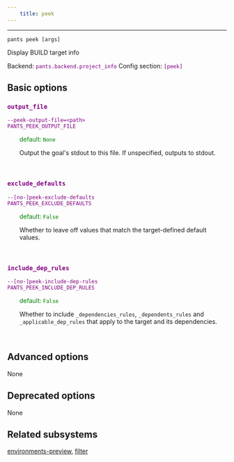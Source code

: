 ```yaml
---
    title: peek
---
```




---

```
pants peek [args]
```
Display BUILD target info

Backend: <span style="color: purple"><code>pants.backend.project_info</code></span>
Config section: <span style="color: purple"><code>[peek]</code></span>

## Basic options

<div style="color: purple">

### `output_file`

  <code>--peek-output-file=&lt;path&gt;</code><br>
  <code>PANTS_PEEK_OUTPUT_FILE</code><br>
</div>
<div style="padding-left: 2em;">
<span style="color: green">default: <code>None</code></span>

<br>

Output the goal's stdout to this file. If unspecified, outputs to stdout.
</div>
<br>

<div style="color: purple">

### `exclude_defaults`

  <code>--[no-]peek-exclude-defaults</code><br>
  <code>PANTS_PEEK_EXCLUDE_DEFAULTS</code><br>
</div>
<div style="padding-left: 2em;">
<span style="color: green">default: <code>False</code></span>

<br>

Whether to leave off values that match the target-defined default values.
</div>
<br>

<div style="color: purple">

### `include_dep_rules`

  <code>--[no-]peek-include-dep-rules</code><br>
  <code>PANTS_PEEK_INCLUDE_DEP_RULES</code><br>
</div>
<div style="padding-left: 2em;">
<span style="color: green">default: <code>False</code></span>

<br>

Whether to include `_dependencies_rules`, `_dependents_rules` and `_applicable_dep_rules` that apply to the target and its dependencies.
</div>
<br>


## Advanced options

None

## Deprecated options

None


## Related subsystems
[environments-preview](reference-environments-preview), [filter](reference-filter)